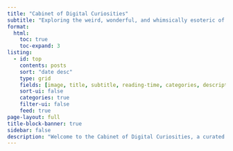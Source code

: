 ```yaml
---
title: "Cabinet of Digital Curiosities"
subtitle: "Exploring the weird, wonderful, and whimsically esoteric of the web"
format:
  html:
    toc: true
    toc-expand: 3
listing:
  - id: top
    contents: posts
    sort: "date desc"
    type: grid
    fields: [image, title, subtitle, reading-time, categories, description, author, date, date-modified]
    sort-ui: false
    categories: true
    filter-ui: false
    feed: true
page-layout: full
title-block-banner: true
sidebar: false 
description: "Welcome to the Cabinet of Digital Curiosities, a curated collection of the internet’s most peculiar, delightful, and thought-provoking treasures. From quirky websites and esoteric papers to strange tools and delightful oddities, this is a space to explore the weird, wonderful, and whimsically esoteric corners of the digital world. Whether it’s purely entertaining, surprisingly insightful, or intriguingly useless, each entry is a little spark of curiosity waiting to be discovered. Dive in and let your sense of wonder guide you!"
---
```





